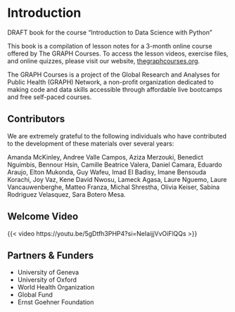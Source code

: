 

# Introduction {.unnumbered}

DRAFT book for the course "Introduction to Data Science with Python"

This book is a compilation of lesson notes for a 3-month online course offered by The GRAPH Courses. To access the lesson videos, exercise files, and online quizzes, please visit our website, [thegraphcourses.org](https://thegraphcourses.org).

The GRAPH Courses is a project of the Global Research and Analyses for Public Health (GRAPH) Network, a non-profit organization dedicated to making code and data skills accessible through affordable live bootcamps and free self-paced courses.

## Contributors

We are extremely grateful to the following individuals who have contributed to the development of these materials over several years:

Amanda McKinley, Andree Valle Campos, Aziza Merzouki, Benedict Nguimbis, Bennour Hsin, Camille Beatrice Valera, Daniel Camara, Eduardo Araujo, Elton Mukonda, Guy Wafeu, Imad El Badisy, Imane Bensouda Korachi, Joy Vaz, Kene David Nwosu, Lameck Agasa, Laure Nguemo, Laure Vancauwenberghe, Matteo Franza, Michal Shrestha, Olivia Keiser, Sabina Rodriguez Velasquez, Sara Botero Mesa. 

## Welcome Video

{{< video https://youtu.be/5gDtfh3PHP4?si=NeIaijjVvOiFlQQs >}}


## Partners & Funders

- University of Geneva
- University of Oxford
- World Health Organization
- Global Fund
- Ernst Goehner Foundation

